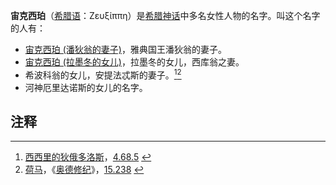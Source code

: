 '''宙克西珀'''（[[希腊语|希腊语]]：Ζευξίππη）是[[希腊神话|希腊神话]]中多名女性人物的名字。叫这个名字的人有：

*[[宙克西珀_(潘狄翁的妻子)|宙克西珀 (潘狄翁的妻子)]]，雅典国王潘狄翁的妻子。
*[[宙克西珀_(拉墨冬的女儿)|宙克西珀 (拉墨冬的女儿)]]，拉墨冬的女儿，西库翁之妻。
*希波科翁的女儿，安提法忒斯的妻子。<ref>[[西西里的狄俄多洛斯|西西里的狄俄多洛斯]]，[http://www.theoi.com/Text/DiodorusSiculus4D.html 4.68.5] {{Wayback|url=http://www.theoi.com/Text/DiodorusSiculus4D.html |date=20091106115444 }}</ref><ref>[[荷马|荷马]]，《[[奥德修纪|奥德修纪]]》，[http://www.theoi.com/Text/HomerOdyssey15.html 15.238] {{Wayback|url=http://www.theoi.com/Text/HomerOdyssey15.html |date=20090321100518 }}</ref>
*河神厄里达诺斯的女儿的名字。

==注释==
{{reflist}}

{{Disambig|Augustine|Cat=人名译名消歧义}}